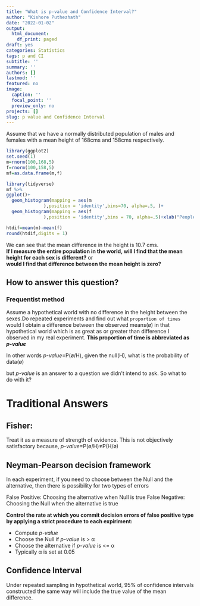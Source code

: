 ```yaml
---
title: "What is p-value and Confidence Interval?"
author: "Kishore Puthezhath"
date: "2022-01-02"
output:
  html_document:
    df_print: paged
draft: yes
categories: Statistics
tags: p and CI
subtitle: ''
summary: ''
authors: []
lastmod: ''
featured: no
image:
  caption: ''
  focal_point: ''
  preview_only: no
projects: []
slug: p value and Confidence Interval
---
```


Assume that we have a normally distributed population of males and females with a mean height of 168cms and 158cms respectively.
```r
library(ggplot2)
set.seed(1)
m=rnorm(100,168,5)
f=rnorm(100,158,5)
mf=as.data.frame(m,f)
```

```r
library(tidyverse)
mf %>% 
ggplot()+
  geom_histogram(mapping = aes(m
              ),position = 'identity',bins=70, alpha=.5, )+
  geom_histogram(mapping = aes(f
              ),position = 'identity',bins = 70, alpha=.5)+xlab("People")
```
```r
htdif=mean(m)-mean(f)
round(htdif,digits = 1)
```

We can see that the mean difference in the height is 10.7 cms.  
**If I measure the entire population in the world, will I find that the mean height for each sex is different?** or  
**would I find that difference between the mean height is zero?**

## How to answer this question?

### Frequentist method
Assume a hypothetical world with no difference in the height between the sexes.Do repeated experiments and find out what `proportion of times` would I obtain a difference between the observed means(ø) in that hypothetical world which is as great as or greater than difference I observed in my real experiment.
**This proportion of time is abbreviated as *p-value* **  

In other words *p-value*=P(ø/H), given the null(H), what is the probability of data(ø)

but *p-value* is an answer to a question we didn't intend to ask. So what to do with it?

# Traditional Answers

## Fisher:

Treat it as a measure of strength of evidence. This is not objectively satisfactory because, *p-value*=P(ø/H)≠P(H/ø)

## Neyman-Pearson decision framework

In each experiment, if you need to choose between the Null and the alternative, then there is possibility for two types of errors

False Positive: Choosing the alternative when Null is true
False Negative: Choosing the Null when the alternative is true

**Control the rate at which you commit decision errors of false positive type by applying a strict procedure to each expiriment:**

 + Compute *p-value*
 + Choose the Null if *p-value* is > α 
 + Choose the alternative if *p-value* is <= α
 + Typically α is set at 0.05

## Confidence Interval

Under repeated sampling in hypothetical world, 95% of confidence intervals constructed the same way will include the true value of the mean difference.
